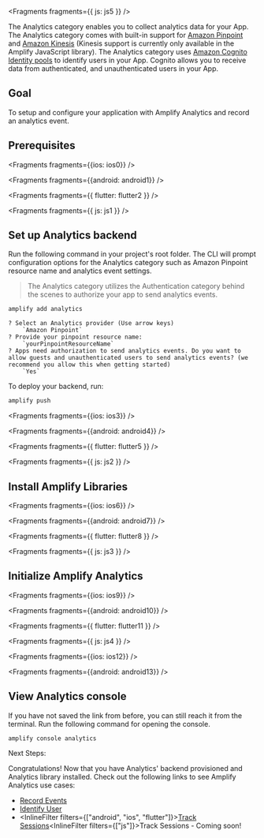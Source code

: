 
<Fragments fragments={{ js: js5 }} />

The Analytics category enables you to collect analytics data for your App. The Analytics category comes with built-in support for [Amazon Pinpoint](https://aws.amazon.com/pinpoint) and [Amazon Kinesis](https://aws.amazon.com/kinesis) (Kinesis support is currently only available in the Amplify JavaScript library). The Analytics category uses [Amazon Cognito Identity pools](https://docs.aws.amazon.com/cognito/latest/developerguide/identity-pools.html) to identify users in your App. Cognito allows you to receive data from authenticated, and unauthenticated users in your App.

## Goal

To setup and configure your application with Amplify Analytics and record an analytics event.

## Prerequisites


<Fragments fragments={{ios: ios0}} />


<Fragments fragments={{android: android1}} />


<Fragments fragments={{ flutter: flutter2 }} />


<Fragments fragments={{ js: js1 }} />

## Set up Analytics backend

Run the following command in your project's root folder. The CLI will prompt configuration options for the Analytics category such as Amazon Pinpoint resource name and analytics event settings.

> The Analytics category utilizes the Authentication category behind the scenes to authorize your app to send analytics events.

```bash
amplify add analytics
```

```console
? Select an Analytics provider (Use arrow keys)
    `Amazon Pinpoint`
? Provide your pinpoint resource name:
    `yourPinpointResourceName`
? Apps need authorization to send analytics events. Do you want to allow guests and unauthenticated users to send analytics events? (we recommend you allow this when getting started)
    `Yes`
```

To deploy your backend, run:

```bash
amplify push
```


<Fragments fragments={{ios: ios3}} />


<Fragments fragments={{android: android4}} />


<Fragments fragments={{ flutter: flutter5 }} />


<Fragments fragments={{ js: js2 }} />

## Install Amplify Libraries


<Fragments fragments={{ios: ios6}} />


<Fragments fragments={{android: android7}} />


<Fragments fragments={{ flutter: flutter8 }} />


<Fragments fragments={{ js: js3 }} />

## Initialize Amplify Analytics


<Fragments fragments={{ios: ios9}} />


<Fragments fragments={{android: android10}} />


<Fragments fragments={{ flutter: flutter11 }} />


<Fragments fragments={{ js: js4 }} />


<Fragments fragments={{ios: ios12}} />


<Fragments fragments={{android: android13}} />

## View Analytics console

If you have not saved the link from before, you can still reach it from the terminal. Run the following command for opening the console.

```console
amplify console analytics
```

Next Steps:

Congratulations! Now that you have Analytics' backend provisioned and Analytics library installed.  Check out the following links to see Amplify Analytics use cases:

* [Record Events](/lib-v1/analytics/record)
* [Identify User](/lib-v1/analytics/identifyuser)
* <InlineFilter filters={["android", "ios", "flutter"]}>[Track Sessions](/lib-v1/analytics/autotrack)</InlineFilter><InlineFilter filters={["js"]}>Track Sessions - Coming soon!</InlineFilter>
